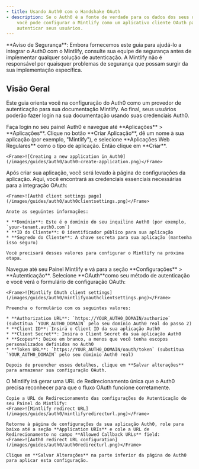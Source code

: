```yaml
---
- title: Usando Auth0 com o Handshake OAuth
- description: Se o Auth0 é a fonte de verdade para os dados dos seus usuários,
    você pode configurar o Mintlify como um aplicativo cliente OAuth para
    autenticar seus usuários.
---
```


<Note>
  **Aviso de Segurança**: Embora fornecemos este guia para ajudá-lo a integrar o Auth0 com o Mintlify, consulte sua equipe de segurança antes de implementar qualquer solução de autenticação. A Mintlify não é responsável por quaisquer problemas de segurança que possam surgir da sua implementação específica.
</Note>

## Visão Geral

Este guia orienta você na configuração do Auth0 como um provedor de autenticação para sua documentação Mintlify. Ao final, seus usuários poderão fazer login na sua documentação usando suas credenciais Auth0.

<Steps>
  <Step title="Criar uma Aplicação Web Regular no Auth0">
    Faça login no seu painel Auth0 e navegue até **Aplicações** > **Aplicações**. Clique no botão **Criar Aplicação**, dê um nome à sua aplicação (por exemplo, "Mintlify"), e selecione **Aplicações Web Regulares** como o tipo de aplicação. Então clique em **Criar**.

    <Frame>![Creating a new application in Auth0](/images/guides/auth0/auth0-create-application.png)</Frame>
  </Step>

  <Step title="Obter informações do cliente">
    Após criar sua aplicação, você será levado à página de configurações da aplicação. Aqui, você encontrará as credenciais essenciais necessárias para a integração OAuth:

    <Frame>![Auth0 client settings page](/images/guides/auth0/auth0clientsettings.png)</Frame>

    Anote as seguintes informações:

    * **Domínio**: Este é o domínio do seu inquilino Auth0 (por exemplo, `your-tenant.auth0.com`)
    * **ID do Cliente**: O identificador público para sua aplicação
    * **Segredo do Cliente**: A chave secreta para sua aplicação (mantenha isso seguro)

    Você precisará desses valores para configurar o Mintlify na próxima etapa.
  </Step>

  <Step title="Configurar cliente Mintlify">
    Navegue até seu Painel Mintlify e vá para a seção **Configurações** > **Autenticação**. Selecione **OAuth**como seu método de autenticação e você verá o formulário de configuração OAuth:

    <Frame>![Mintlify OAuth client settings](/images/guides/auth0/mintlifyoauthclientsettings.png)</Frame>

    Preencha o formulário com os seguintes valores:

    * **Authorization URL**: `https://YOUR_AUTH0_DOMAIN/authorize` (substitua `YOUR_AUTH0_DOMAIN` pelo seu domínio Auth0 real do passo 2)
    * **Client ID**: Insira o Client ID da sua aplicação Auth0
    * **Client Secret**: Insira o Client Secret da sua aplicação Auth0
    * **Scopes**: Deixe em branco, a menos que você tenha escopos personalizados definidos no Auth0
    * **Token URL**: `https://YOUR_AUTH0_DOMAIN/oauth/token` (substitua `YOUR_AUTH0_DOMAIN` pelo seu domínio Auth0 real)

    Depois de preencher esses detalhes, clique em **Salvar alterações** para armazenar sua configuração OAuth.
  </Step>

  <Step title="Configurar URL de Callback">
    O Mintlify irá gerar uma URL de Redirecionamento única que o Auth0 precisa reconhecer para que o fluxo OAuth funcione corretamente.

    Copie a URL de Redirecionamento das configurações de Autenticação do seu Painel do Mintlify:
    <Frame>![Mintlify redirect URL](/images/guides/auth0/mintlifyredirecturl.png)</Frame>

    Retorne à página de configurações da sua aplicação Auth0, role para baixo até a seção **Application URIs** e cole a URL de Redirecionamento no campo **Allowed Callback URLs** field:
    <Frame>![Auth0 redirect URL configuration](/images/guides/auth0/auth0redirecturl.png)</Frame>

    Clique em **Salvar Alterações** na parte inferior da página do Auth0 para aplicar esta configuração.
  </Step>
</Steps>
